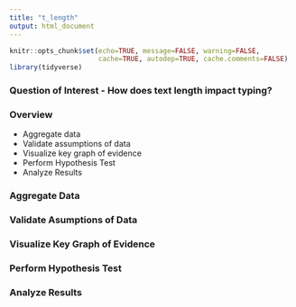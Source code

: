 ```yaml
---
title: "t_length"
output: html_document
---
```


```r
knitr::opts_chunk$set(echo=TRUE, message=FALSE, warning=FALSE,
                      cache=TRUE, autodep=TRUE, cache.comments=FALSE)
library(tidyverse)
```

### Question of Interest - How does text length impact typing?

### Overview
- Aggregate data
- Validate assumptions of data
- Visualize key graph of evidence
- Perform Hypothesis Test
- Analyze Results

### Aggregate Data

### Validate Asumptions of Data

### Visualize Key Graph of Evidence

### Perform Hypothesis Test

### Analyze Results
